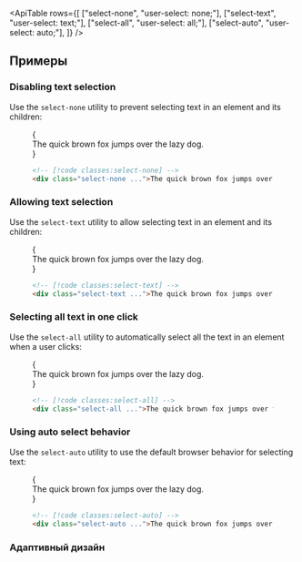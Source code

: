 

<ApiTable
  rows={[
    ["select-none", "user-select: none;"],
    ["select-text", "user-select: text;"],
    ["select-all", "user-select: all;"],
    ["select-auto", "user-select: auto;"],
  ]}
/>

## Примеры

### Disabling text selection

Use the `select-none` utility to prevent selecting text in an element and its children:

<Figure hint="Try selecting the text to see the expected behavior">

<Example>
  {
    <div className="flex justify-center">
      <div className="dark:highlight-white/5 inline-flex rounded-lg bg-white px-4 py-3 text-center font-sans text-sm font-semibold text-gray-900 ring-1 ring-gray-900/5 select-none dark:bg-gray-800 dark:text-gray-200 dark:ring-0">
        The quick brown fox jumps over the lazy dog.
      </div>
    </div>
  }
</Example>

```html
<!-- [!code classes:select-none] -->
<div class="select-none ...">The quick brown fox jumps over the lazy dog.</div>
```

</Figure>

### Allowing text selection

Use the `select-text` utility to allow selecting text in an element and its children:

<Figure hint="Try selecting the text to see the expected behavior">

<Example>
  {
    <div className="flex justify-center">
      <div className="dark:highlight-white/5 inline-flex rounded-lg bg-white px-4 py-3 text-center font-sans text-sm font-semibold text-gray-900 ring-1 ring-gray-900/5 select-text dark:bg-gray-800 dark:text-gray-200 dark:ring-0">
        The quick brown fox jumps over the lazy dog.
      </div>
    </div>
  }
</Example>

```html
<!-- [!code classes:select-text] -->
<div class="select-text ...">The quick brown fox jumps over the lazy dog.</div>
```

</Figure>

### Selecting all text in one click

Use the `select-all` utility to automatically select all the text in an element when a user clicks:

<Figure hint="Try clicking the text to see the expected behavior">

<Example>
  {
    <div className="flex justify-center">
      <div className="dark:highlight-white/5 inline-flex rounded-lg bg-white px-4 py-3 text-center font-sans text-sm font-semibold text-gray-900 ring-1 ring-gray-900/5 select-all dark:bg-gray-800 dark:text-gray-200 dark:ring-0">
        The quick brown fox jumps over the lazy dog.
      </div>
    </div>
  }
</Example>

```html
<!-- [!code classes:select-all] -->
<div class="select-all ...">The quick brown fox jumps over the lazy dog.</div>
```

</Figure>

### Using auto select behavior

Use the `select-auto` utility to use the default browser behavior for selecting text:

<Figure hint="Try selecting the text to see the expected behavior">

<Example>
  {
    <div className="flex justify-center">
      <div className="dark:highlight-white/5 inline-flex rounded-lg bg-white px-4 py-3 text-center font-sans text-sm font-semibold text-gray-900 ring-1 ring-gray-900/5 select-auto dark:bg-gray-800 dark:text-gray-200 dark:ring-0">
        The quick brown fox jumps over the lazy dog.
      </div>
    </div>
  }
</Example>

```html
<!-- [!code classes:select-auto] -->
<div class="select-auto ...">The quick brown fox jumps over the lazy dog.</div>
```

</Figure>

### Адаптивный дизайн

<ResponsiveDesign property="user-select" defaultClass="select-none" featuredClass="select-all" />
